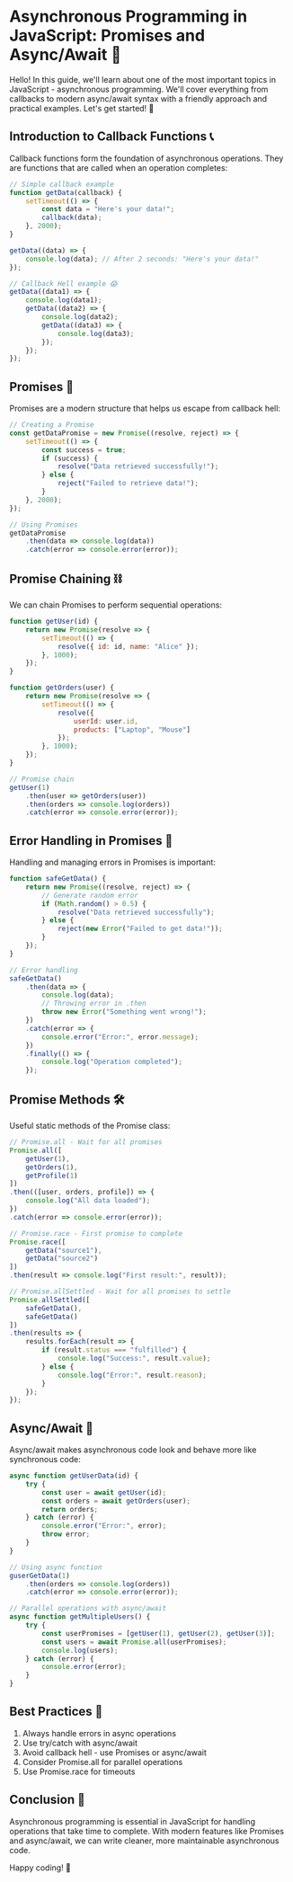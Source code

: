 # Asynchronous Programming in JavaScript: Promises and Async/Await 🚀

Hello! In this guide, we'll learn about one of the most important topics in JavaScript - asynchronous programming. We'll cover everything from callbacks to modern async/await syntax with a friendly approach and practical examples. Let's get started! 👋

## Introduction to Callback Functions 📞

Callback functions form the foundation of asynchronous operations. They are functions that are called when an operation completes:

```javascript
// Simple callback example
function getData(callback) {
    setTimeout(() => {
        const data = "Here's your data!";
        callback(data);
    }, 2000);
}

getData((data) => {
    console.log(data); // After 2 seconds: "Here's your data!"
});

// Callback Hell example 😱
getData((data1) => {
    console.log(data1);
    getData((data2) => {
        console.log(data2);
        getData((data3) => {
            console.log(data3);
        });
    });
});
```

## Promises 🤝

Promises are a modern structure that helps us escape from callback hell:

```javascript
// Creating a Promise
const getDataPromise = new Promise((resolve, reject) => {
    setTimeout(() => {
        const success = true;
        if (success) {
            resolve("Data retrieved successfully!");
        } else {
            reject("Failed to retrieve data!");
        }
    }, 2000);
});

// Using Promises
getDataPromise
    .then(data => console.log(data))
    .catch(error => console.error(error));
```

## Promise Chaining ⛓️

We can chain Promises to perform sequential operations:

```javascript
function getUser(id) {
    return new Promise(resolve => {
        setTimeout(() => {
            resolve({ id: id, name: "Alice" });
        }, 1000);
    });
}

function getOrders(user) {
    return new Promise(resolve => {
        setTimeout(() => {
            resolve({
                userId: user.id,
                products: ["Laptop", "Mouse"]
            });
        }, 1000);
    });
}

// Promise chain
getUser(1)
    .then(user => getOrders(user))
    .then(orders => console.log(orders))
    .catch(error => console.error(error));
```

## Error Handling in Promises 🚨

Handling and managing errors in Promises is important:

```javascript
function safeGetData() {
    return new Promise((resolve, reject) => {
        // Generate random error
        if (Math.random() > 0.5) {
            resolve("Data retrieved successfully");
        } else {
            reject(new Error("Failed to get data!"));
        }
    });
}

// Error handling
safeGetData()
    .then(data => {
        console.log(data);
        // Throwing error in .then
        throw new Error("Something went wrong!");
    })
    .catch(error => {
        console.error("Error:", error.message);
    })
    .finally(() => {
        console.log("Operation completed");
    });
```

## Promise Methods 🛠️

Useful static methods of the Promise class:

```javascript
// Promise.all - Wait for all promises
Promise.all([
    getUser(1),
    getOrders(1),
    getProfile(1)
])
.then(([user, orders, profile]) => {
    console.log("All data loaded");
})
.catch(error => console.error(error));

// Promise.race - First promise to complete
Promise.race([
    getData("source1"),
    getData("source2")
])
.then(result => console.log("First result:", result));

// Promise.allSettled - Wait for all promises to settle
Promise.allSettled([
    safeGetData(),
    safeGetData()
])
.then(results => {
    results.forEach(result => {
        if (result.status === "fulfilled") {
            console.log("Success:", result.value);
        } else {
            console.log("Error:", result.reason);
        }
    });
});
```

## Async/Await 🌟

Async/await makes asynchronous code look and behave more like synchronous code:

```javascript
async function getUserData(id) {
    try {
        const user = await getUser(id);
        const orders = await getOrders(user);
        return orders;
    } catch (error) {
        console.error("Error:", error);
        throw error;
    }
}

// Using async function
guserGetData(1)
    .then(orders => console.log(orders))
    .catch(error => console.error(error));

// Parallel operations with async/await
async function getMultipleUsers() {
    try {
        const userPromises = [getUser(1), getUser(2), getUser(3)];
        const users = await Promise.all(userPromises);
        console.log(users);
    } catch (error) {
        console.error(error);
    }
}
```

## Best Practices 🎯

1. Always handle errors in async operations
2. Use try/catch with async/await
3. Avoid callback hell - use Promises or async/await
4. Consider Promise.all for parallel operations
5. Use Promise.race for timeouts

## Conclusion 🎉

Asynchronous programming is essential in JavaScript for handling operations that take time to complete. With modern features like Promises and async/await, we can write cleaner, more maintainable asynchronous code.

Happy coding! 🚀